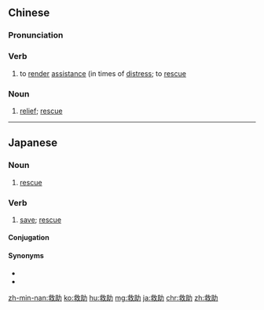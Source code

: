 ==Chinese==
{{zh-forms}}

===Pronunciation===
{{zh-pron
|m=jiùzhù
|c=gau3 zo6
|h=pfs=kiu-chhu
|mn=kiù-chō͘
|cat=v,n
}}

===Verb===
{{zh-verb}}

# to [[render]] [[assistance]] (in times of [[distress]]; to [[rescue]]

===Noun===
{{zh-noun}}

# [[relief]]; [[rescue]]

----

==Japanese==
{{ja-kanjitab|きゅう|じょ|yomi=on}}

===Noun===
{{ja-noun|きゅうじょ}}

# [[rescue]]

===Verb===
{{ja-verb-suru|きゅうじょ}}

# [[save]]; [[rescue]]
#: {{ja-usex|遭難者は救助された。|そうなんしゃ は きゅうじょ された。|The disaster victim was saved.}}

====Conjugation====
{{ja-suru|きゅうじょ}}

====Synonyms====
* {{ja-r|助ける|たすける}}
* {{ja-r|救う|すくう}}

[[zh-min-nan:救助]]
[[ko:救助]]
[[hu:救助]]
[[mg:救助]]
[[ja:救助]]
[[chr:救助]]
[[zh:救助]]
